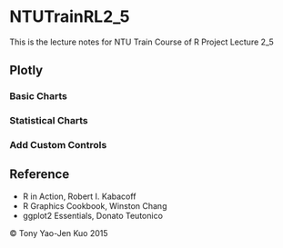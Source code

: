 # NTUTrainRL2_5
This is the lecture notes for NTU Train Course of R Project Lecture 2_5

## Plotly

### Basic Charts

### Statistical Charts

### Add Custom Controls

## Reference
* R in Action, Robert I. Kabacoff
* R Graphics Cookbook, Winston Chang
* ggplot2 Essentials, Donato Teutonico

&copy; Tony Yao-Jen Kuo 2015
